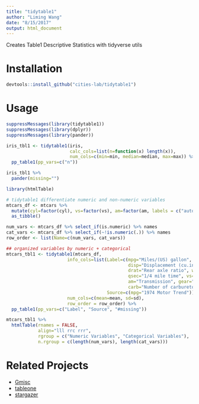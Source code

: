```yaml
---
title: "tidytable1"
author: "Liming Wang"
date: "8/15/2017"
output: html_document
---
```


Creates Table1 Descriptive Statistics with tidyverse utils

# Installation

```r
devtools::install_github("cities-lab/tidytable1")
```

# Usage
```r
suppressMessages(library(tidytable1))
suppressMessages(library(dplyr))
suppressMessages(library(pander))

iris_tbl1 <- tidytable1(iris,
                        calc_cols=list(n=function(x) length(x)),
                        num_cols=c(min=min, median=median, max=max)) %>%
  pp_table1(pp_vars=c("n")) 

iris_tbl1 %>%
  pander(missing="")
```

```r
library(htmlTable)

# tidytable1 differentiate numeric and non-numeric variables
mtcars_df <- mtcars %>%
  mutate(cyl=factor(cyl), vs=factor(vs), am=factor(am, labels = c("automatic", "manual"))) %>%
  as_tibble()

num_vars <- mtcars_df %>% select_if(is.numeric) %>% names
cat_vars <- mtcars_df %>% select_if(~!is.numeric(.)) %>% names            
row_order <- list(Name=c(num_vars, cat_vars))

## organized variables by numeric + categorical
mtcars_tbl1 <- tidytable1(mtcars_df,
                       info_cols=list(Label=c(mpg="Miles/(US) gallon", cyl="Number of cylinders", 
                                              disp="Displacement (cu.in.)", hp="Gross horsepower",
                                              drat="Rear axle ratio", wt="Weight (1000 lbs)",
                                              qsec="1/4 mile time", vs="V/S", 
                                              am="Transmission", gear="Number of forward gears",
                                              carb="Number of carburetors"),
                                      Source=c(mpg="1974 Motor Trend")),
                       num_cols=c(mean=mean, sd=sd),
                       row_order = row_order) %>%
  pp_table1(pp_vars=c("Label", "Source", "#missing"))

mtcars_tbl1 %>% 
  htmlTable(rnames = FALSE,
            align="lll rrc rrr",
            rgroup = c("Numeric Variables", "Categorical Variables"),
            n.rgroup = c(length(num_vars), length(cat_vars)))
```

# Related Projects
- [Gmisc](https://github.com/gforge/Gmisc)
- [tableone](https://github.com/kaz-yos/tableone)
- [stargazer](https://cran.r-project.org/web/packages/stargazer/)
